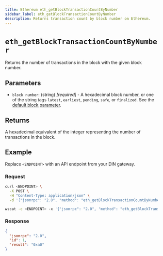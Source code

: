 ```yaml
---
title: Ethereum eth_getBlockTransactionCountByNumber
sidebar_label: eth_getBlockTransactionCountByNumber
description: Returns transaction count by block number on Ethereum.
---
```



# `eth_getBlockTransactionCountByNumber`


Returns the number of transactions in the block with the given block number. 

## Parameters

- `block number`: (string) _[required]_ - A hexadecimal block number, or one of the string tags `latest`, `earliest`, `pending`, `safe`, or `finalized`. See the [default block parameter](https://ethereum.org/en/developers/docs/apis/json-rpc/#default-block).

## Returns

A hexadecimal equivalent of the integer representing the number of transactions in the block.

## Example

Replace `<ENDPOINT>` with an API endpoint from your DIN gateway.

### Request


<Tabs>
  <TabItem value="curl">

```bash
curl <ENDPOINT> \
  -X POST \
  -H "Content-Type: application/json" \
  -d '{"jsonrpc": "2.0", "method": "eth_getBlockTransactionCountByNumber", "params": ["latest"], "id": 1}'
```

  </TabItem>
  <TabItem value="WSS">

```bash
wscat -c <ENDPOINT> -x '{"jsonrpc": "2.0", "method": "eth_getBlockTransactionCountByNumber", "params": ["latest"], "id": 1}'
```

  </TabItem>
</Tabs>

### Response


<Tabs>
  <TabItem value="JSON">

```json
{
  "jsonrpc": "2.0",
  "id": 1,
  "result": "0xa0"
}
```

  </TabItem>
</Tabs>
